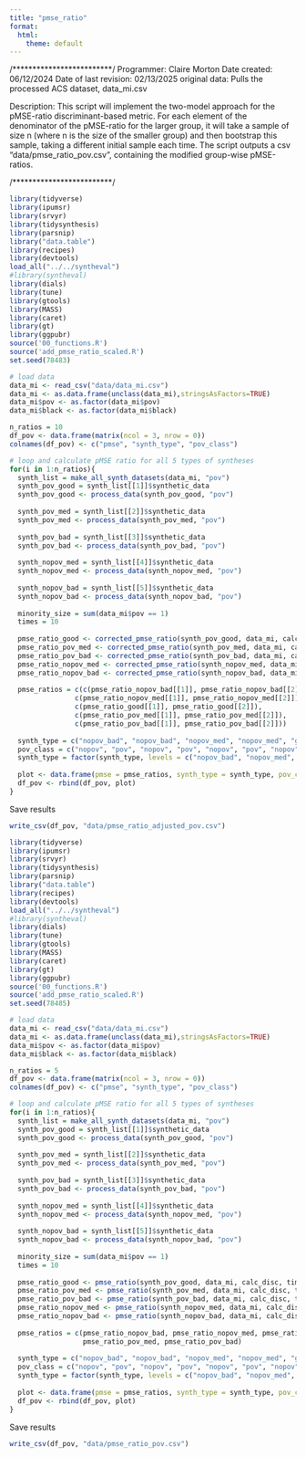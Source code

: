 ```yaml
---
title: "pmse_ratio"
format:
  html:
    theme: default
---
```


/*************************/
Programmer: Claire Morton
Date created: 06/12/2024
Date of last revision: 02/13/2025
original data: Pulls the processed ACS dataset, data_mi.csv

Description: This script will implement the two-model approach for the pMSE-ratio discriminant-based metric. For each element of the denominator of the pMSE-ratio for the larger group, it will take a sample of size n (where n is the size of the smaller group) and then bootstrap this sample, taking a different initial sample each time. The script outputs a csv "data/pmse_ratio_pov.csv", containing the modified group-wise pMSE-ratios.

/*************************/

```r
library(tidyverse)
library(ipumsr)
library(srvyr)
library(tidysynthesis)
library(parsnip)
library("data.table")
library(recipes)
library(devtools)
load_all("../../syntheval")
#library(syntheval)
library(dials)
library(tune)
library(gtools)
library(MASS)
library(caret)
library(gt)
library(ggpubr)
source('00_functions.R')
source('add_pmse_ratio_scaled.R')
set.seed(78483)
```


```r
# load data
data_mi <- read_csv("data/data_mi.csv")
data_mi <- as.data.frame(unclass(data_mi),stringsAsFactors=TRUE)
data_mi$pov <- as.factor(data_mi$pov)
data_mi$black <- as.factor(data_mi$black)

n_ratios = 10
df_pov <- data.frame(matrix(ncol = 3, nrow = 0))
colnames(df_pov) <- c("pmse", "synth_type", "pov_class")
```

```r
# loop and calculate pMSE ratio for all 5 types of syntheses
for(i in 1:n_ratios){
  synth_list = make_all_synth_datasets(data_mi, "pov")
  synth_pov_good = synth_list[[1]]$synthetic_data
  synth_pov_good <- process_data(synth_pov_good, "pov")
  
  synth_pov_med = synth_list[[2]]$synthetic_data
  synth_pov_med <- process_data(synth_pov_med, "pov")
    
  synth_pov_bad = synth_list[[3]]$synthetic_data
  synth_pov_bad <- process_data(synth_pov_bad, "pov")
  
  synth_nopov_med = synth_list[[4]]$synthetic_data
  synth_nopov_med <- process_data(synth_nopov_med, "pov")
  
  synth_nopov_bad = synth_list[[5]]$synthetic_data
  synth_nopov_bad <- process_data(synth_nopov_bad, "pov")
  
  minority_size = sum(data_mi$pov == 1)
  times = 10
  
  pmse_ratio_good <- corrected_pmse_ratio(synth_pov_good, data_mi, calc_disc, times, minority_size, "pov")
  pmse_ratio_pov_med <- corrected_pmse_ratio(synth_pov_med, data_mi, calc_disc, times, minority_size, "pov")
  pmse_ratio_pov_bad <- corrected_pmse_ratio(synth_pov_bad, data_mi, calc_disc, times, minority_size, "pov")
  pmse_ratio_nopov_med <- corrected_pmse_ratio(synth_nopov_med, data_mi, calc_disc, times, minority_size, "pov")
  pmse_ratio_nopov_bad <- corrected_pmse_ratio(synth_nopov_bad, data_mi, calc_disc, times, minority_size, "pov")
  
  pmse_ratios = c(c(pmse_ratio_nopov_bad[[1]], pmse_ratio_nopov_bad[[2]]),
                c(pmse_ratio_nopov_med[[1]], pmse_ratio_nopov_med[[2]]),
                c(pmse_ratio_good[[1]], pmse_ratio_good[[2]]), 
                c(pmse_ratio_pov_med[[1]], pmse_ratio_pov_med[[2]]),
                c(pmse_ratio_pov_bad[[1]], pmse_ratio_pov_bad[[2]]))
                
  synth_type = c("nopov_bad", "nopov_bad", "nopov_med", "nopov_med", "good", "good", "pov_med", "pov_med", "pov_bad", "pov_bad")
  pov_class = c("nopov", "pov", "nopov", "pov", "nopov", "pov", "nopov", "pov", "nopov", "pov")
  synth_type = factor(synth_type, levels = c("nopov_bad", "nopov_med", "good", "pov_med", "pov_bad"))
  
  plot <- data.frame(pmse = pmse_ratios, synth_type = synth_type, pov_class = pov_class)
  df_pov <- rbind(df_pov, plot)
}
```

Save results
```r
write_csv(df_pov, "data/pmse_ratio_adjusted_pov.csv")
```


```r
library(tidyverse)
library(ipumsr)
library(srvyr)
library(tidysynthesis)
library(parsnip)
library("data.table")
library(recipes)
library(devtools)
load_all("../../syntheval")
#library(syntheval)
library(dials)
library(tune)
library(gtools)
library(MASS)
library(caret)
library(gt)
library(ggpubr)
source('00_functions.R')
source('add_pmse_ratio_scaled.R')
set.seed(78485)
```

```r
# load data
data_mi <- read_csv("data/data_mi.csv")
data_mi <- as.data.frame(unclass(data_mi),stringsAsFactors=TRUE)
data_mi$pov <- as.factor(data_mi$pov)
data_mi$black <- as.factor(data_mi$black)

n_ratios = 5
df_pov <- data.frame(matrix(ncol = 3, nrow = 0))
colnames(df_pov) <- c("pmse", "synth_type", "pov_class")
```

```r
# loop and calculate pMSE ratio for all 5 types of syntheses
for(i in 1:n_ratios){
  synth_list = make_all_synth_datasets(data_mi, "pov")
  synth_pov_good = synth_list[[1]]$synthetic_data
  synth_pov_good <- process_data(synth_pov_good, "pov")
  
  synth_pov_med = synth_list[[2]]$synthetic_data
  synth_pov_med <- process_data(synth_pov_med, "pov")
    
  synth_pov_bad = synth_list[[3]]$synthetic_data
  synth_pov_bad <- process_data(synth_pov_bad, "pov")
  
  synth_nopov_med = synth_list[[4]]$synthetic_data
  synth_nopov_med <- process_data(synth_nopov_med, "pov")
  
  synth_nopov_bad = synth_list[[5]]$synthetic_data
  synth_nopov_bad <- process_data(synth_nopov_bad, "pov")
  
  minority_size = sum(data_mi$pov == 1)
  times = 10
  
  pmse_ratio_good <- pmse_ratio(synth_pov_good, data_mi, calc_disc, times, "pov")
  pmse_ratio_pov_med <- pmse_ratio(synth_pov_med, data_mi, calc_disc, times, "pov")
  pmse_ratio_pov_bad <- pmse_ratio(synth_pov_bad, data_mi, calc_disc, times, "pov")
  pmse_ratio_nopov_med <- pmse_ratio(synth_nopov_med, data_mi, calc_disc, times, "pov")
  pmse_ratio_nopov_bad <- pmse_ratio(synth_nopov_bad, data_mi, calc_disc, times, "pov")
  
  pmse_ratios = c(pmse_ratio_nopov_bad, pmse_ratio_nopov_med, pmse_ratio_good, 
                  pmse_ratio_pov_med, pmse_ratio_pov_bad)
                
  synth_type = c("nopov_bad", "nopov_bad", "nopov_med", "nopov_med", "good", "good", "pov_med", "pov_med", "pov_bad", "pov_bad")
  pov_class = c("nopov", "pov", "nopov", "pov", "nopov", "pov", "nopov", "pov", "nopov", "pov")
  synth_type = factor(synth_type, levels = c("nopov_bad", "nopov_med", "good", "pov_med", "pov_bad"))
  
  plot <- data.frame(pmse = pmse_ratios, synth_type = synth_type, pov_class = pov_class)
  df_pov <- rbind(df_pov, plot)
}
```

Save results
```r
write_csv(df_pov, "data/pmse_ratio_pov.csv")
```
